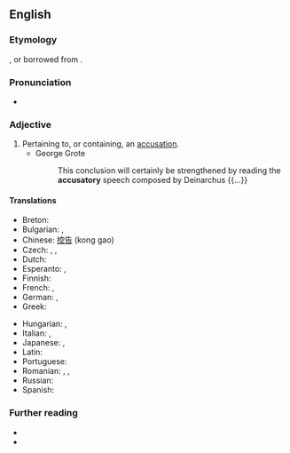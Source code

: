 ==English==

===Etymology===
{{suffix|accuse|atory|lang=en}}, or borrowed from {{bor|en|la|accusatorius}}.

===Pronunciation===
* {{a|US}} {{IPA|/ə.ˈkju.zə.ˌtɔɹ.i/|lang=en}}

===Adjective===
{{en-adj}}

# Pertaining to, or containing, an [[accusation]]. {{defdate|from the early 17th c.}}
#* George Grote
#*: This conclusion will certainly be strengthened by reading the '''accusatory''' speech composed by Deinarchus {{...}}

====Translations====
{{trans-top|pertaining to, or containing, an accusation}}
* Breton: {{t|br|tamallus}}
* Bulgarian: {{t+|bg|обвинителен|m}}, {{t+|bg|обвиняващ}}
* Chinese: [[控告]] (kong gao)
* Czech: {{t|cs|žalující}}, {{t|cs|obviňující}}, {{t|cs|vyčítavý}}
* Dutch: {{t+|nl|beschuldigend}}
* Esperanto: {{t|eo|kulpiga}}, {{t|eo|akuza}}
* Finnish: {{t+|fi|syyttävä}}
* French: {{t+|fr|accusateur|m}}, {{t|fr|accusateuse|f}}
* German: {{t+|de|anklagend}}, {{t|de|anklägerisch}}
* Greek: {{t+|el|κατηγορητικός}}
{{trans-mid}}
* Hungarian: {{t+|hu|vádló}}, {{t|hu|vádoló}}
* Italian: {{t|it|accusatorio|m}}, {{t|it|accusatoria|f}}
* Japanese: {{t+|ja|非難|alt=非難の|tr=ひなんの, hinan no}}, {{t+|ja|批難|alt=批難の|tr=ひなんの, hinan no}}
* Latin: {{t|la|accusatorius}}
* Portuguese: {{t|pt|acusatório}}
* Romanian: {{t|ro|acuzatoriu|m}}, {{t|ro|acuzatorie|f}}, {{t|ro|acuzatorii|p}}
* Russian: {{t+|ru|обвини́тельный}}
* Spanish: {{t+|es|acusatorio}}
{{trans-bottom}}

===Further reading===
* {{R:OneLook}}
* {{R:Webster 1913}}